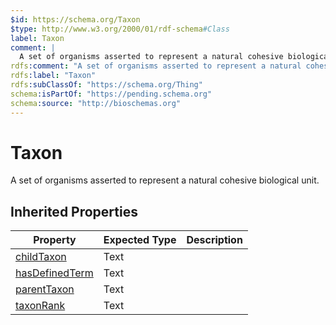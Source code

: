 ```yaml
---
$id: https://schema.org/Taxon
$type: http://www.w3.org/2000/01/rdf-schema#Class
label: Taxon
comment: |
  A set of organisms asserted to represent a natural cohesive biological unit.
rdfs:comment: "A set of organisms asserted to represent a natural cohesive biological unit."
rdfs:label: "Taxon"
rdfs:subClassOf: "https://schema.org/Thing"
schema:isPartOf: "https://pending.schema.org"
schema:source: "http://bioschemas.org"
---
```


# Taxon

A set of organisms asserted to represent a natural cohesive biological unit.

## Inherited Properties

| Property | Expected Type | Description |
| --- | --- | --- |
| [childTaxon](https://schema.org/childTaxon) | Text |  |
| [hasDefinedTerm](https://schema.org/hasDefinedTerm) | Text |  |
| [parentTaxon](https://schema.org/parentTaxon) | Text |  |
| [taxonRank](https://schema.org/taxonRank) | Text |  |
